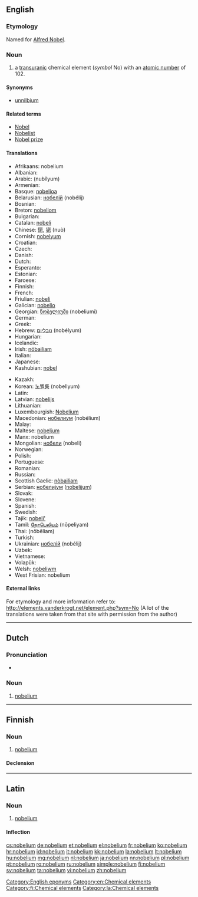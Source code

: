 {{also|Nobelium}}
==English==
{{elements|No|mendelevium|Md|lawrencium|Lr}}

===Etymology===
Named for [[w:Alfred Nobel|Alfred Nobel]].

===Noun===
{{en-noun|-}}
{{wikipedia}}

# a [[transuranic]] chemical element (''symbol'' No) with an [[atomic number]] of 102.

====Synonyms====
* [[unnilbium]]

====Related terms====
* [[w:Alfred Nobel|Nobel]]
* [[Nobelist]]
* [[Nobel prize]]

====Translations====
{{trans-top|chemical element}}
* Afrikaans: nobelium
* Albanian: {{t-|sq|nobelium|xs=Albanian}}
* Arabic: {{Arab|[[نوبليوم]]}} (nubílyum) {{m}}
* Armenian: {{t-|hy|նոբելիում|tr=nobelium}}
* Basque: [[nobelioa]]
* Belarusian: [[нобелiй]] (nobélij) {{m}}
* Bosnian: {{t-|bs|nobelij}}
* Breton: [[nobeliom]]
* Bulgarian: {{t-|bg|нобелий|m|tr=nobélij}}
* Catalan: [[nobeli]]
* Chinese: [[鍩]], [[锘]] (nuò)
* Cornish: [[nobelyum]]
* Croatian: {{t+|hr|nobelij}}
* Czech: {{t+|cs|nobelium}}
* Danish: {{t-|da|nobelium}}
* Dutch: {{t+|nl|nobelium|n}}
* Esperanto: {{t-|eo|nobelio|xs=Esperanto}}
* Estonian: {{t-|et|nobeelium}}
* Faroese: {{t-|fo|nobelium|xs=Faroese}}
* Finnish: {{t+|fi|nobelium}}
* French: {{t+|fr|nobélium|m}}
* Friulian: [[nobeli]]
* Galician: [[nobelio]]
* Georgian: [[ნობელიუმი]] (nobeliumi)
* German: {{t+|de|Nobelium|n}}
* Greek: {{t+|el|νομπέλιο|n|tr=nompélio}}
* Hebrew: [[נובליום]] (nobélyum)
* Hungarian: {{t+|hu|nobélium}}
* Icelandic: {{t+|is|nóbelín}}
* Irish: [[nóbailiam]]
* Italian: {{t+|it|nobelio|m}}
* Japanese: {{t+|ja|ノーベリウム|tr=noberiumu}}
* Kashubian: [[nobel]]
{{trans-mid}}
* Kazakh: {{t-|kk|нобелий|tr=nobelii|sc=Cyrl|xs=Kazakh}}
* Korean: [[노벨륨]] (nobellyum)
* Latin: {{t+|la|nobelium}}
* Latvian: [[nobelijs]]
* Lithuanian: {{t+|lt|nobelis|xs=Lithuanian}}
* Luxembourgish: [[Nobelium]]
* Macedonian: [[нобелиум]] (nobélium) {{m}}
* Malay: {{t-|ms|nobelium|xs=Malay}}
* Maltese: [[nobeljum]]
* Manx: nobelium
* Mongolian: [[нобели]] (nobeli)
* Norwegian: {{t-|no|nobelium}}
* Polish: {{t+|pl|nobel|m}}
* Portuguese: {{t+|pt|nobélio|m}}
* Romanian: {{t+|ro|nobeliu|n}}
* Russian: {{t+|ru|нобелий|m|tr=nobélij}}
* Scottish Gaelic: [[nòbailiam]]
* Serbian: [[нобелиjум]] ([[nobelijum]]) {{m}}
* Slovak: {{t-|sk|nobelium}}
* Slovene: {{t+|sl|nobelij}}
* Spanish: {{t+|es|nobelio|m}}
* Swedish: {{t+|sv|nobelium}}
* Tajik: [[nobeli']]
* Tamil: [[நோபெலியம்]] (nōpeliyam)
* Thai: {{Thai|[[โนเบเลียม]]}} (nōbēliam)
* Turkish: {{t+|tr|nobelyum}}
* Ukrainian: [[нобелiй]] (nobélij) {{m}}
* Uzbek: {{t-|uz|нобелий|tr=nobeliy|sc=Cyrl|xs=Uzbek}}
* Vietnamese: {{t-|vi|nobeli|xs=Vietnamese}}
* Volapük: {{t|vo|nobelin|xs=Volapük}}
* Welsh: [[nobeliwm]]
* West Frisian: nobelium
{{trans-bottom}}

====External links====
For etymology and more information refer to:
http://elements.vanderkrogt.net/element.php?sym=No
(A lot of the translations were taken from that site with permission from the author)

<!--SOED-->

[[Category:English eponyms]]
[[Category:en:Chemical elements]]

----

==Dutch==
{{wikipedia|lang=nl}}
{{elements|No|mendelevium|Md|lawrencium|Lr|lang=nl}}

===Pronunciation===
* {{audio|Nl-nobelium.ogg|Audio}}

===Noun===
{{nl-noun|n|-|-}}

# [[#English|nobelium]]

----

==Finnish==
{{wikipedia|lang=fi}}

===Noun===
{{fi-noun}}

# [[#English|nobelium]]

====Declension====
{{fi-decl-risti|nobelium}}

[[Category:fi:Chemical elements]]

----

==Latin==
{{wikipedia|lang=la}}

===Noun===
{{la-noun|nōbēlium|nobelii|nōbēliī|n|second}}

# [[#English|nobelium]]

====Inflection====
{{la-decl-2nd-N|nobeli|nōbēli}}

[[Category:la:Chemical elements]]

[[cs:nobelium]]
[[de:nobelium]]
[[et:nobelium]]
[[el:nobelium]]
[[fr:nobelium]]
[[ko:nobelium]]
[[hr:nobelium]]
[[id:nobelium]]
[[it:nobelium]]
[[kk:nobelium]]
[[la:nobelium]]
[[lt:nobelium]]
[[hu:nobelium]]
[[mg:nobelium]]
[[nl:nobelium]]
[[ja:nobelium]]
[[nn:nobelium]]
[[pl:nobelium]]
[[pt:nobelium]]
[[ro:nobelium]]
[[ru:nobelium]]
[[simple:nobelium]]
[[fi:nobelium]]
[[sv:nobelium]]
[[ta:nobelium]]
[[vi:nobelium]]
[[zh:nobelium]]